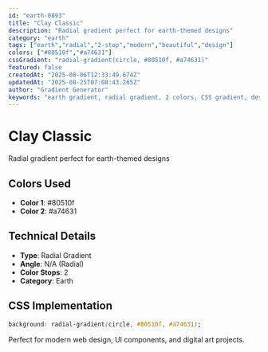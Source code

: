 ```yaml
---
id: "earth-0893"
title: "Clay Classic"
description: "Radial gradient perfect for earth-themed designs"
category: "earth"
tags: ["earth","radial","2-stop","modern","beautiful","design"]
colors: ["#80510f","#a74631"]
cssGradient: "radial-gradient(circle, #80510f, #a74631)"
featured: false
createdAt: "2025-08-06T12:33:49.674Z"
updatedAt: "2025-08-25T07:08:43.265Z"
author: "Gradient Generator"
keywords: "earth gradient, radial gradient, 2 colors, CSS gradient, design, #80510f, #a74631"
---
```


# Clay Classic

Radial gradient perfect for earth-themed designs

## Colors Used
- **Color 1**: #80510f
- **Color 2**: #a74631

## Technical Details
- **Type**: Radial Gradient
- **Angle**: N/A (Radial)
- **Color Stops**: 2
- **Category**: Earth

## CSS Implementation
```css
background: radial-gradient(circle, #80510f, #a74631);
```

Perfect for modern web design, UI components, and digital art projects.
